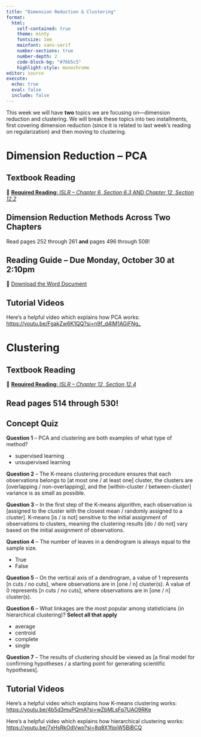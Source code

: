 ```yaml
---
title: "Dimension Reduction & Clustering"
format: 
  html: 
    self-contained: true
    theme: minty
    fontsize: 1em
    mainfont: sans-serif
    number-sections: true
    number-depth: 2
    code-block-bg: "#76b5c5"
    highlight-style: monochrome
editor: source
execute: 
  echo: true
  eval: false
  include: false
---
```


This week we will have **two** topics we are focusing on---dimension reduction and clustering. We will break these topics into two installments, first covering dimension reduction (since it is related to last week's reading on regularization) and then moving to clustering. 

# Dimension Reduction -- PCA

## Textbook Reading

📖 [**Required Reading:** *ISLR -- Chapter 6, Section 6.3* AND *Chapter 12, Section 12.2*](https://hastie.su.domains/ISLR2/ISLRv2_corrected_June_2023.pdf)

::: callout-warning
# Dimension Reduction Methods Across Two Chapters

Read pages 252 through 261 **and** pages 496 through 508! 
:::

## Reading Guide -- Due Monday, October 30 at 2:10pm

📝 [Download the Word Document](reading-guide/week-6a.docx)

## Tutorial Videos

Here's a helpful video which explains how PCA works: <https://youtu.be/FgakZw6K1QQ?si=n9f_d4lM1AGjFNg_>

# Clustering

## Textbook Reading

📖 [**Required Reading:** *ISLR -- Chapter 12, Section 12.4*](https://hastie.su.domains/ISLR2/ISLRv2_corrected_June_2023.pdf)

::: callout-warning
# Read pages 514 through 530! 
:::

## Concept Quiz 

**Question 1** -- PCA and clustering are both examples of what type of method?

- supervised learning
- unsupervised learning

**Question 2** -- The K-means clustering procedure ensures that each observations belongs to 
[at most one / at least one] cluster, the clusters are [overlapping / non-overlapping], and the [within-cluster / between-cluster] variance is as small as possible. 

**Question 3** -- In the first step of the K-means algorithm, each observation is [assigned to the cluster with the closest mean / randomly assigned to a cluster]. K-means [is / is not] sensitive to the initial assignment of observations to clusters, meaning the clustering results [do / do not] vary based on the initial assignment of observations.  

**Question 4** -- The number of leaves in a dendrogram is always equal to the sample size. 

- True
- False

**Question 5** -- On the vertical axis of a dendrogram, a value of 1 represents [n cuts / no cuts], where observations are in [one / n] cluster(s). A value of 0 represents [n cuts / no cuts], where observations are in [one / n] cluster(s).  

**Question 6** -- What linkages are the most popular among statisticians (in hierarchical clustering)? **Select all that apply**

- average
- centroid
- complete
- single

**Question 7** -- The results of clustering should be viewed as [a final model for confirming hypotheses / a starting point for generating scientific hypotheses]. 


## Tutorial Videos

Here's a helpful video which explains how K-means clustering works:
<https://youtu.be/4b5d3muPQmA?si=wZbMLsFq7UAO9RKe>

Here's a helpful video which explains how hierarchical clustering works:
<https://youtu.be/7xHsRkOdVwo?si=8q8X1fjpiW5BiBCQ>
